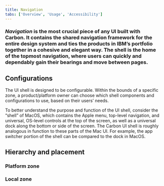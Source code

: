 ```yaml
---
title: Navigation
tabs: ['Overview', 'Usage', 'Accessibility']
---
```


### _Navigation_ is the most crucial piece of any UI built with Carbon. It contains the shared navigation framework for the entire design system and ties the products in IBM’s portfolio together in a cohesive and elegant way. The shell is the home of the topmost navigation, where users can quickly and dependably gain their bearings and move between pages.

## Configurations
The UI shell is designed to be configurable. Within the bounds of a specific zone, a product/platform owner can choose which shell components and configurations to use, based on their users’ needs.

To better understand the purpose and function of the UI shell, consider the “shell” of MacOS, which contains the Apple menu, top-level navigation, and universal, OS-level controls at the top of the screen, as well as a universal dock along the bottom or side of the screen. The Carbon UI shell is roughly analogous in function to these parts of the Mac UI. For example, the app switcher portion of the shell can be compared to the dock in MacOS.

## Hierarchy and placement

### Platform zone

### Local zone
